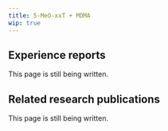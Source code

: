 ---
title: 5-MeO-xxT + MDMA
wip: true
---

## Experience reports

This page is still being written.

## Related research publications

This page is still being written.

